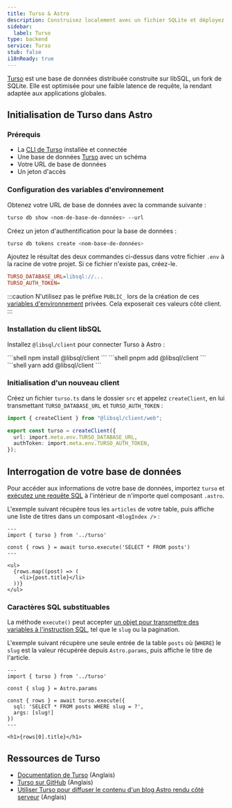 ```yaml
---
title: Turso & Astro
description: Construisez localement avec un fichier SQLite et déployez globalement en utilisant Turso.
sidebar:
  label: Turso
type: backend
service: Turso
stub: false
i18nReady: true
---
```


[Turso](https://turso.tech) est une base de données distribuée construite sur libSQL, un fork de SQLite. Elle est optimisée pour une faible latence de requête, la rendant adaptée aux applications globales.

## Initialisation de Turso dans Astro

### Prérequis

- La [CLI de Turso](https://docs.turso.tech/cli/introduction) installée et connectée
- Une base de données [Turso](https://turso.tech) avec un schéma
- Votre URL de base de données
- Un jeton d'accès

### Configuration des variables d'environnement

Obtenez votre URL de base de données avec la commande suivante :

```bash
turso db show <nom-de-base-de-données> --url
```

Créez un jeton d'authentification pour la base de données : 

```bash
turso db tokens create <nom-base-de-données>
```

Ajoutez le résultat des deux commandes ci-dessus dans votre fichier `.env` à la racine de votre projet. Si ce fichier n'existe pas, créez-le.

```ini title=".env"
TURSO_DATABASE_URL=libsql://...
TURSO_AUTH_TOKEN=
```

:::caution
N'utilisez pas le préfixe `PUBLIC_` lors de la création de ces [variables d'environnement](/fr/guides/environment-variables/) privées. Cela exposerait ces valeurs côté client.
:::

### Installation du client libSQL

Installez `@libsql/client` pour connecter Turso à Astro :

<PackageManagerTabs>
  <Fragment slot="npm">
    ```shell
    npm install @libsql/client
    ```
  </Fragment>
  <Fragment slot="pnpm">
    ```shell
    pnpm add @libsql/client
    ```
  </Fragment>
  <Fragment slot="yarn">
    ```shell
    yarn add @libsql/client
    ```
  </Fragment>
</PackageManagerTabs>

### Initialisation d'un nouveau client

Créez un fichier `turso.ts` dans le dossier `src` et appelez `createClient`, en lui transmettant `TURSO_DATABASE_URL` et `TURSO_AUTH_TOKEN` :

```ts title="src/turso.ts"
import { createClient } from "@libsql/client/web";

export const turso = createClient({
  url: import.meta.env.TURSO_DATABASE_URL,
  authToken: import.meta.env.TURSO_AUTH_TOKEN,
});
```

## Interrogation de votre base de données 

Pour accéder aux informations de votre base de données, importez `turso` et [exécutez une requête SQL](https://docs.turso.tech/sdk/ts/reference#simple-query) à l'intérieur de n'importe quel composant `.astro`.

L'exemple suivant récupère tous les `articles` de votre table, puis affiche une liste de titres dans un composant `<BlogIndex />` :

```astro title="src/components/BlogIndex.astro"
---
import { turso } from '../turso'

const { rows } = await turso.execute('SELECT * FROM posts')
---

<ul>
  {rows.map((post) => (
    <li>{post.title}</li>
  ))}
</ul>
```

### Caractères SQL substituables

La méthode `execute()` peut accepter [un objet pour transmettre des variables à l'instruction SQL](https://docs.turso.tech/sdk/ts/reference#placeholders), tel que le `slug` ou la pagination.

L'exemple suivant récupère une seule entrée de la table `posts` où (`WHERE`) le `slug` est la valeur récupérée depuis `Astro.params`, puis affiche le titre de l'article.

```astro title="src/pages/index.astro"
---
import { turso } from '../turso'

const { slug } = Astro.params

const { rows } = await turso.execute({
  sql: 'SELECT * FROM posts WHERE slug = ?',
  args: [slug!]
})
---

<h1>{rows[0].title}</h1>
```

## Ressources de Turso 

- [Documentation de Turso](https://docs.turso.tech) (Anglais)
- [Turso sur GitHub](https://github.com/tursodatabase) (Anglais)
- [Utiliser Turso pour diffuser le contenu d'un blog Astro rendu côté serveur](https://blog.turso.tech/using-turso-to-serve-a-server-side-rendered-astro-blogs-content-58caa6188bd5) (Anglais)
